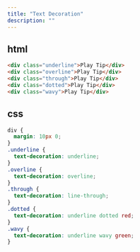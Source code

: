 ```yaml
---
title: "Text Decoration"
description: ""
---
```


## html

```html
<div class="underline">Play Tip</div>
<div class="overline">Play Tip</div>
<div class="through">Play Tip</div>
<div class="dotted">Play Tip</div>
<div class="wavy">Play Tip</div>
```

## css

```css
div {
  margin: 10px 0;
}
.underline {
  text-decoration: underline;
}
.overline {
  text-decoration: overline;
}
.through {
  text-decoration: line-through;
}
.dotted {
  text-decoration: underline dotted red;
}
.wavy {
  text-decoration: underline wavy green;
}
```
